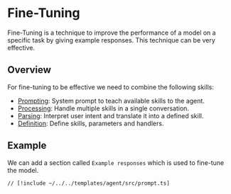 # Fine-Tuning

Fine-Tuning is a technique to improve the performance of a model on a specific task by giving example responses. This technique can be very effective.

## Overview

For fine-tuning to be effective we need to combine the following skills:

- [Prompting](/skills/prompting): System prompt to teach available skills to the agent.
- [Processing](/skills/processing): Handle multiple skills in a single conversation.
- [Parsing](/skills/parsing): Interpret user intent and translate it into a defined skill.
- [Definition](/skills/definition): Define skills, parameters and handlers.

## Example

We can add a section called `Example responses` which is used to fine-tune the model.

```tsx [src/prompt.ts]
// [!include ~/../../templates/agent/src/prompt.ts]
```
